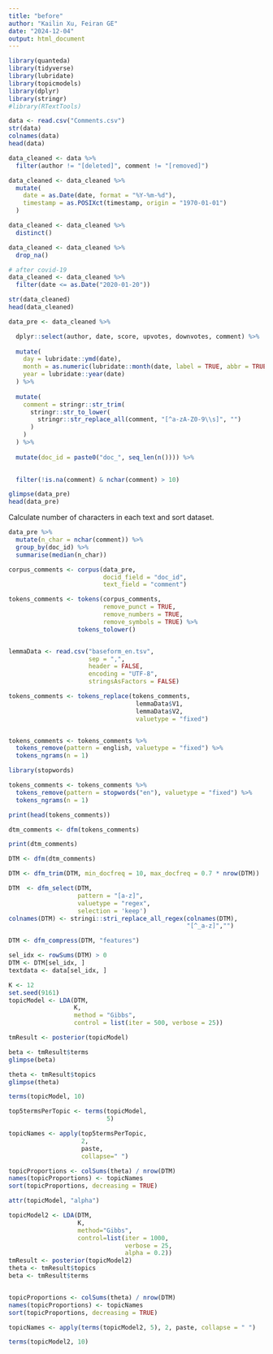```yaml
---
title: "before"
author: "Kailin Xu, Feiran GE"
date: "2024-12-04"
output: html_document
---
```


```r
library(quanteda)
library(tidyverse)
library(lubridate)
library(topicmodels)
library(dplyr)
library(stringr)
#library(RTextTools)
```

```r
data <- read.csv("Comments.csv")
str(data)
colnames(data)
head(data)
```


```r
data_cleaned <- data %>%
  filter(author != "[deleted]", comment != "[removed]")

data_cleaned <- data_cleaned %>%
  mutate(
    date = as.Date(date, format = "%Y-%m-%d"), 
    timestamp = as.POSIXct(timestamp, origin = "1970-01-01") 
  )

data_cleaned <- data_cleaned %>%
  distinct()

data_cleaned <- data_cleaned %>%
  drop_na()

# after covid-19
data_cleaned <- data_cleaned %>%
  filter(date <= as.Date("2020-01-20"))

str(data_cleaned)
head(data_cleaned)
```

```r
data_pre <- data_cleaned %>%

  dplyr::select(author, date, score, upvotes, downvotes, comment) %>%
  
  mutate(
    day = lubridate::ymd(date),
    month = as.numeric(lubridate::month(date, label = TRUE, abbr = TRUE)),
    year = lubridate::year(date)
  ) %>%
  
  mutate(
    comment = stringr::str_trim(
      stringr::str_to_lower(
        stringr::str_replace_all(comment, "[^a-zA-Z0-9\\s]", "")
      )
    )
  ) %>%
  
  mutate(doc_id = paste0("doc_", seq_len(n()))) %>%
  

  filter(!is.na(comment) & nchar(comment) > 10)
```



```r
glimpse(data_pre)
head(data_pre)
```


Calculate number of characters in each text and sort dataset.

```r
data_pre %>%
  mutate(n_char = nchar(comment)) %>%
  group_by(doc_id) %>%
  summarise(median(n_char))
```

```r
corpus_comments <- corpus(data_pre, 
                          docid_field = "doc_id",
                          text_field = "comment")   

tokens_comments <- tokens(corpus_comments, 
                          remove_punct = TRUE,  
                          remove_numbers = TRUE, 
                          remove_symbols = TRUE) %>%  
                   tokens_tolower()  


lemmaData <- read.csv("baseform_en.tsv", 
                      sep = ",", 
                      header = FALSE, 
                      encoding = "UTF-8", 
                      stringsAsFactors = FALSE)

```



```r
tokens_comments <- tokens_replace(tokens_comments, 
                                   lemmaData$V1,  
                                   lemmaData$V2, 
                                   valuetype = "fixed")


tokens_comments <- tokens_comments %>%
  tokens_remove(pattern = english, valuetype = "fixed") %>%
  tokens_ngrams(n = 1)

library(stopwords)

tokens_comments <- tokens_comments %>%
  tokens_remove(pattern = stopwords("en"), valuetype = "fixed") %>%
  tokens_ngrams(n = 1)

print(head(tokens_comments))

dtm_comments <- dfm(tokens_comments)

print(dtm_comments)
```


```r
DTM <- dfm(dtm_comments)

DTM <- dfm_trim(DTM, min_docfreq = 10, max_docfreq = 0.7 * nrow(DTM))

DTM  <- dfm_select(DTM, 
                   pattern = "[a-z]", 
                   valuetype = "regex", 
                   selection = 'keep')
colnames(DTM) <- stringi::stri_replace_all_regex(colnames(DTM), 
                                                 "[^_a-z]","")

DTM <- dfm_compress(DTM, "features")

sel_idx <- rowSums(DTM) > 0
DTM <- DTM[sel_idx, ]
textdata <- data[sel_idx, ]
```

```r
K <- 12
set.seed(9161)
topicModel <- LDA(DTM, 
                  K, 
                  method = "Gibbs", 
                  control = list(iter = 500, verbose = 25))

```


```r
tmResult <- posterior(topicModel)

beta <- tmResult$terms
glimpse(beta)            

theta <- tmResult$topics
glimpse(theta)               

terms(topicModel, 10)

top5termsPerTopic <- terms(topicModel, 
                           5)

topicNames <- apply(top5termsPerTopic, 
                    2, 
                    paste, 
                    collapse=" ")
```

```r
topicProportions <- colSums(theta) / nrow(DTM)  
names(topicProportions) <- topicNames    
sort(topicProportions, decreasing = TRUE)
```

```r
attr(topicModel, "alpha") 

topicModel2 <- LDA(DTM, 
                   K, 
                   method="Gibbs", 
                   control=list(iter = 1000, 
                                verbose = 25, 
                                alpha = 0.2))
tmResult <- posterior(topicModel2)
theta <- tmResult$topics
beta <- tmResult$terms


topicProportions <- colSums(theta) / nrow(DTM) 
names(topicProportions) <- topicNames    
sort(topicProportions, decreasing = TRUE) 

topicNames <- apply(terms(topicModel2, 5), 2, paste, collapse = " ")
```

```r
terms(topicModel2, 10)
```









